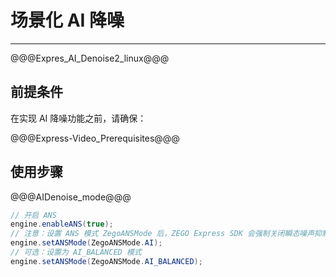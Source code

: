 # 场景化 AI 降噪

- - -

@@@Expres_AI_Denoise2_linux@@@

## 前提条件

在实现 AI 降噪功能之前，请确保：

@@@Express-Video_Prerequisites@@@

## 使用步骤

@@@AIDenoise_mode@@@


```java
// 开启 ANS
engine.enableANS(true);
// 注意：设置 ANS 模式 ZegoANSMode 后，ZEGO Express SDK 会强制关闭瞬态噪声抑制 [enableTransientANS]
engine.setANSMode(ZegoANSMode.AI);
// 可选：设置为 AI_BALANCED 模式
engine.setANSMode(ZegoANSMode.AI_BALANCED);
```
